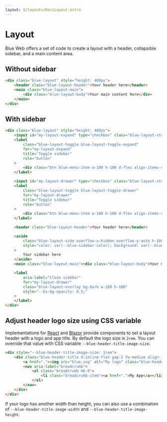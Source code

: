 ```yaml
---
layout: $/layouts/DocsLayout.astro
---
```



# Layout

Blue Web offers a set of code to create a layout with a header, collapsible sidebar, and a main content area.

## Without sidebar

```html use:RenderBlock
<div class="blue-layout" style="height: 400px">
    <header class="blue-layout-header">Your header here</header>
    <main class="blue-layout-main">
        <div class="blue-layout-body">Your main content here</div>
    </main>
</div>
```

## With sidebar

```html use:RenderBlock
<div class="blue-layout" style="height: 400px">
    <input id="my-layout-expand" type="checkbox" class="blue-layout-state blue-layout-state-expand" checked />
    <label
        class="blue-layout-toggle blue-layout-toggle-expand"
        for="my-layout-expand"
        title="Toggle sidebar"
        role="button"
    >
        <div class="btn blue-menu-item w-100 h-100 d-flex align-items-center justify-content-center p-0">🍔</div>
    </label>

    <input id="my-layout-drawer" type="checkbox" class="blue-layout-state blue-layout-state-drawer" />
    <label
        class="blue-layout-toggle blue-layout-toggle-drawer"
        for="my-layout-drawer"
        title="Toggle sidebar"
        role="button"
    >
        <div class="btn blue-menu-item w-100 h-100 d-flex align-items-center justify-content-center p-0">🍔</div>
    </label>

    <header class="blue-layout-header">Your header here</header>

    <aside
        class="blue-layout-side overflow-x-hidden overflow-y-auto h-100"
        style="color: var(--blue-sidebar-color); background: var(--blue-sidebar-bg);"
    >
        Your sidebar here
    </aside>
    <main class="blue-layout-main"><div class="blue-layout-body">Your main content here</div></main>

    <label
        aria-label="Close sidebar"
        for="my-layout-drawer"
        class="blue-layout-overlay bg-dark w-100 h-100"
        style="--bs-bg-opacity: 0.5;"
    >
    </label>
</div>
```

## Adjust header logo size using CSS variable

Implementations for [React](https://bruegmann.github.io/blue-react/v10/component/HeaderTitle) and [Blazor](https://bruegmann.github.io/blue-blazor/components/header-title/props) provide components to set a layout header with a logo and app title.
By default the logo size is `2rem`. You can override that value with CSS variable `--blue-header-title-image-size`:

```html use:RenderBlock
<div style="--blue-header-title-image-size: 1rem">
    <div class="blue-header-title d-inline-flex gap-2 fw-medium align-items-center px-3 py-2">
        <a href="."><img src="blue.svg" alt="My logo" class="blue-header-title-image" /></a>
        <nav aria-label="breadcrumb">
            <ol class="breadcrumb mb-0">
                <li class="breadcrumb-item"><a href=".">My App</a></li>
            </ol>
        </nav>
    </div>
</div>
```

If your logo has another width than height, you can also use a combination of `--blue-header-title-image-width` and `--blue-header-title-image-height`.
